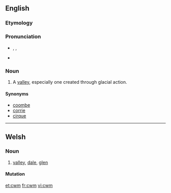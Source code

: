 ==English==
{{wikipedia}}

===Etymology===
{{etyl|cy}} {{term|cwm||[[valley]]|lang=cy}}

===Pronunciation===
* {{enPR|ko͞om}}, {{IPA|/kuːm/}}, {{SAMPA|/ku:m/}}
* {{rhymes|uːm}}

===Noun===
{{en-noun}}

# A [[valley]], especially one created through glacial action.

====Synonyms====
* [[coombe]]
* [[corrie]]
* [[cirque]]

----

==Welsh==

===Noun===
{{infl|cy|noun|g=m|plural|[[cymau]]|or|[[cymoedd]]}}

# [[valley]], [[dale]], [[glen]]

====Mutation====
{{cy-mut-c|wm}}

[[et:cwm]]
[[fr:cwm]]
[[vi:cwm]]